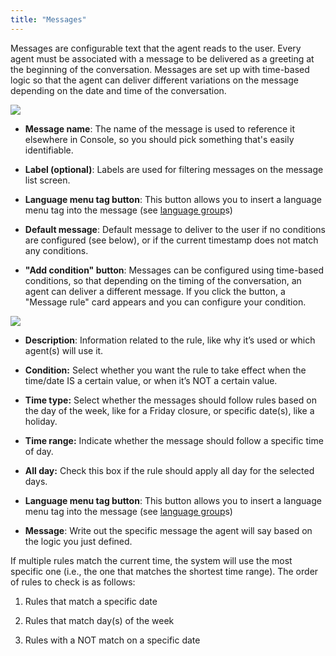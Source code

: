 ```yaml
---
title: "Messages"
---
```


Messages are configurable text that the agent reads to the user. Every agent must be associated with a message to be delivered as a greeting at the beginning of the conversation. Messages are set up with time-based logic so that the agent can deliver different variations on the message depending on the date and time of the conversation.

![](/mintlify/images/create_new_message_03_11.jpg)

* **Message name**: The name of the message is used to reference it elsewhere in Console, so you should pick something that's easily identifiable.

* **Label (optional)**: Labels are used for filtering messages on the message list screen.

* **Language menu tag button**: This button allows you to insert a language menu tag into the message (see [language group](/mintlify/Resources/LanguageGroups.mdx)s)

* **Default message**: Default message to deliver to the user if no conditions are configured (see below), or if the current timestamp does not match any conditions.

* **"Add condition" button**: Messages can be configured using time-based conditions, so that depending on the timing of the conversation, an agent can deliver a different message. If you click the button, a "Message rule" card appears and you can configure your condition.

![](/mintlify/images/message_rule.jpg)

* **Description**: Information related to the rule, like why it’s used or which agent(s) will use it. 

* **Condition:** Select whether you want the rule to take effect when the time/date IS a certain value, or when it’s NOT a certain value. 

* **Time type:** Select whether the messages should follow rules based on the day of the week, like for a Friday closure, or specific date(s), like a holiday. 

* **Time range:** Indicate whether the message should follow a specific time of day.

* **All day:** Check this box if the rule should apply all day for the selected days.

* **Language menu tag button**: This button allows you to insert a language menu tag into the message (see [language group](/mintlify/Resources/LanguageGroups.mdx)s)

* **Message**: Write out the specific message the agent will say based on the logic you just defined. 

If multiple rules match the current time, the system will use the most specific one (i.e., the one that matches the shortest time range). The order of rules to check is as follows:

1. Rules that match a specific date

2. Rules that match day(s) of the week

3. Rules with a NOT match on a specific date